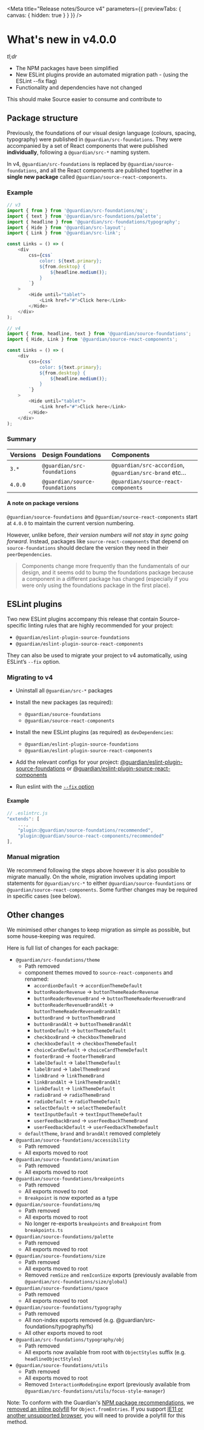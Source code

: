 
<Meta
	title="Release notes/Source v4"
	parameters={{ previewTabs: { canvas: { hidden: true } } }}
/>

# What's new in v4.0.0

_tl;dr_

- The NPM packages have been simplified
- New ESLint plugins provide an automated migration path - (using the ESLint --fix flag)
- Functionality and dependencies have not changed

This should make Source easier to consume and contribute to

## Package structure

Previously, the foundations of our visual design language (colours, spacing, typography) were published in `@guardian/src-foundations`. They were accompanied by a set of React components that were published **individually**, following a `@guardian/src-*` naming system.

In v4, `@guardian/src-foundations` is replaced by `@guardian/source-foundations`, and all the React components are published together in a **single new package** called `@guardian/source-react-components`.

### Example

```ts
// v3
import { from } from '@guardian/src-foundations/mq';
import { text } from '@guardian/src-foundations/palette';
import { headline } from '@guardian/src-foundations/typography';
import { Hide } from '@guardian/src-layout';
import { Link } from '@guardian/src-link';

const Links = () => (
	<div
		css={css`
			color: ${text.primary};
			${from.desktop} {
				${headline.medium()};
			}
		`}
	>
		<Hide until="tablet">
			<Link href="#">Click here</Link>
		</Hide>
	</div>
);
```

```ts
// v4
import { from, headline, text } from '@guardian/source-foundations';
import { Hide, Link } from '@guardian/source-react-components';

const Links = () => (
	<div
		css={css`
			color: ${text.primary};
			${from.desktop} {
				${headline.medium()};
			}
		`}
	>
		<Hide until="tablet">
			<Link href="#">Click here</Link>
		</Hide>
	</div>
);
```

### Summary

| Versions | Design Foundations             | Components                                            |
| :------- | :----------------------------- | :---------------------------------------------------- |
| `3.*`    | `@guardian/src-foundations`    | `@guardian/src-accordion`, `@guardian/src-brand` etc… |
| `4.0.0`  | `@guardian/source-foundations` | `@guardian/source-react-components`                   |

#### A note on package versions

`@guardian/source-foundations` and `@guardian/source-react-components` start at `4.0.0` to maintain the current version numbering.

However, unlike before, _their version numbers will not stay in sync going forward_. Instead, packages like `source-react-components` that depend on `source-foundations` should declare the version they need in their `peerDependencies`.

> Components change more frequently than the fundamentals of our design, and it seems odd to bump the foundations package because a component in a different package has changed (especially if you were only using the foundations package in the first place).

## ESLint plugins

Two new ESLint plugins accompany this release that contain Source-specific linting rules that are highly recommended for your project:

- `@guardian/eslint-plugin-source-foundations`
- `@guardian/eslint-plugin-source-react-components`

They can also be used to migrate your project to v4 automatically, using ESLint’s `--fix` option.

### Migrating to v4

- Uninstall all `@guardian/src-*` packages
- Install the new packages (as required):
  - `@guardian/source-foundations`
  - `@guardian/source-react-components`
- Install the new ESLint plugins (as required) as `devDependencies`:

  - `@guardian/eslint-plugin-source-foundations`
  - `@guardian/eslint-plugin-source-react-components`

- Add the relevant configs for your project: [@guardian/eslint-plugin-source-foundations](https://guardian.github.io/source/?path=/docs/packages-eslint-plugin-source-foundations-readme--page) or [@guardian/eslint-plugin-source-react-components](https://guardian.github.io/source/?path=/docs/packages-eslint-plugin-source-react-components-readme--page)
- Run eslint with the [`--fix` option](https://eslint.org/docs/user-guide/command-line-interface#fixing-problems)

#### Example

```js
// .eslintrc.js
"extends": [
	...,
	"plugin:@guardian/source-foundations/recommended",
	"plugin:@guardian/source-react-components/recommended"
],
```

### Manual migration

We recommend following the steps above however it is also possible to migrate manually. On the whole, migration involves updating import statements for `@guardian/src-*` to either `@guardian/source-foundations` or `@guardian/source-react-components`. Some further changes may be required in specific cases (see below).

## Other changes

We minimised other changes to keep migration as simple as possible, but some house-keeping was required.

Here is full list of changes for each package:

- `@guardian/src-foundations/theme`
  - Path removed
  - component themes moved to `source-react-components` and renamed:
    - `accordionDefault` → `accordionThemeDefault`
    - `buttonReaderRevenue` → `buttonThemeReaderRevenue`
    - `buttonReaderRevenueBrand` → `buttonThemeReaderRevenueBrand`
    - `buttonReaderRevenueBrandAlt` → `buttonThemeReaderRevenueBrandAlt`
    - `buttonBrand` → `buttonThemeBrand`
    - `buttonBrandAlt` → `buttonThemeBrandAlt`
    - `buttonDefault` → `buttonThemeDefault`
    - `checkboxBrand` → `checkboxThemeBrand`
    - `checkboxDefault` → `checkboxThemeDefault`
    - `choiceCardDefault` → `choiceCardThemeDefault`
    - `footerBrand` → `footerThemeBrand`
    - `labelDefault` → `labelThemeDefault`
    - `labelBrand` → `labelThemeBrand`
    - `linkBrand` → `linkThemeBrand`
    - `linkBrandAlt` → `linkThemeBrandAlt`
    - `linkDefault` → `linkThemeDefault`
    - `radioBrand` → `radioThemeBrand`
    - `radioDefault` → `radioThemeDefault`
    - `selectDefault` → `selectThemeDefault`
    - `textInputDefault` → `textInputThemeDefault`
    - `userFeedbackBrand` → `userFeedbackThemeBrand`
    - `userFeedbackDefault` → `userFeedbackThemeDefault`
  - `defaultTheme`, `brand` and `brandAlt` removed completely
- `@guardian/source-foundations/accessibility`
  - Path removed
  - All exports moved to root
- `@guardian/source-foundations/animation`
  - Path removed
  - All exports moved to root
- `@guardian/source-foundations/breakpoints`
  - Path removed
  - All exports moved to root
  - `Breakpoint` is now exported as a type
- `@guardian/source-foundations/mq`
  - Path removed
  - All exports moved to root
  - No longer re-exports `breakpoints` and `Breakpoint` from `breakpoints.ts`
- `@guardian/source-foundations/palette`
  - Path removed
  - All exports moved to root
- `@guardian/source-foundations/size`
  - Path removed
  - All exports moved to root
  - Removed `remSize` and `remIconSize` exports (previously available from `@guardian/src-foundations/size/global`)
- `@guardian/source-foundations/space`
  - Path removed
  - All exports moved to root
- `@guardian/source-foundations/typography`
  - Path removed
  - All non-index exports removed (e.g. @guardian/src-foundations/typography/fs)
  - All other exports moved to root
- `@guardian/src-foundations/typography/obj`
  - Path removed
  - All exports now available from root with `ObjectStyles` suffix (e.g. `headlineObjectStyles`)
- `@guardian/source-foundations/utils`
  - Path removed
  - All exports moved to root
  - Removed `InteractionModeEngine` export (previously available from `@guardian/src-foundations/utils/focus-style-manager`)

Note: To conform with the Guardian's [NPM package recommendations](https://github.com/guardian/recommendations/blob/main/npm-packages.md#using-guardian-npm-packages), we [removed an inline polyfill](https://github.com/guardian/source/pull/982/files#diff-1d4bbfb57a73b4844eea8bf903faf617deb06f41c4d06c05e835eb82d2ebaa68L30-L49) for `Object.fromEntries`. If you support [IE11 or another unsupported browser](https://caniuse.com/mdn-javascript_builtins_object_fromentries), you will need to provide a polyfill for this method.
